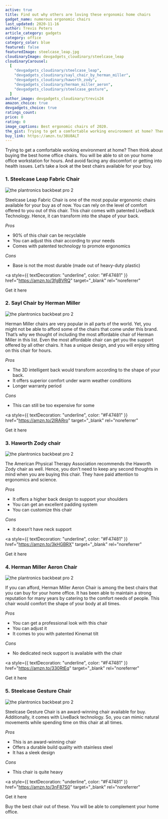 ```yaml
---
active: true
title: Find out why others are loving these ergonomic home chairs
gadget_name: numerous ergonomic chairs
last_updated: 2020-11-16
author: Trevis Peters
article_category: gadgets
category: office
category_color: blue
featured: false
featuredImage: steelcase_leap.jpg
cloudinaryImage: devgadgets_cloudinary/steelcase_leap
cloudinaryCarousel:
  [
    "devgadgets_cloudinary/steelcase_leap",
    "devgadgets_cloudinary/sayl_chair_by_herman_miller",
    "devgadgets_cloudinary/haworth_zody",
    "devgadgets_cloudinary/herman_miller_aeron",
    "devgadgets_cloudinary/steelcase_gesture",
  ]
author_image: devgadgets_cloudinary/trevis24
amazon_choice: true
devgadgets_choice: true
ratings_count:
price: 0
rating: 0
image_captions: Best ergonomic chairs of 2020.
the_gist: Trying to get a comfortable working environment at home? Then think about buying the best home office chairs. You will be able to sit on your home office workstation for hours. And avoid facing any discomfort or getting into health issues. Let’s take a look at the best chairs available for your buy.
buy_link: https://amzn.to/38U8ALT
---
```


<article className="mt-12 text-lg prose max-w-sm md:max-w-none text-cool-gray-500">

<p>
  Trying to get a comfortable working environment at home? Then think about
  buying the best home office chairs. You will be able to sit on your home
  office workstation for hours. And avoid facing any discomfort or getting into
  health issues. Let’s take a look at the best chairs available for your buy.
</p>

<h3>1. Steelcase Leap Fabric Chair</h3>
<div className="my-8 flex justify-center items-center">
  <img
    className="rounded-lg shadow-lg h-72"
    alt="the plantronics backbeat pro 2"
    src="https://res.cloudinary.com/devgadgets/image/upload/q_auto,f_auto/v1605806922/steelcase_leap.jpg"
  />
</div>

<p>
  Steelcase Leap Fabric Chair is one of the most popular ergonomic chairs
  available for your buy as of now. You can rely on the level of comfort offered
  to you out of this chair. This chair comes with patented LiveBack Technology.
  Hence, it can transform into the shape of your back.
</p>

<em className="text-base font-semibold text-cool-gray-600"> Pros</em>
<ul>
  <li>90% of this chair can be recyclable</li>
  <li>You can adjust this chair according to your needs</li>
  <li>Comes with patented technology to promote ergonomics</li>
</ul>

<em className="text-base font-semibold text-cool-gray-600"> Cons</em>
<ul>
  <li>Base is not the most durable (made out of heavy-duty plastic)</li>
</ul>

<a
  style={{ textDecoration: "underline", color: "#F47481" }}
  href="https://amzn.to/3fgBVRQ"
  target="\_blank"
  rel="noreferrer"
>
  Get it here
</a>

<h3>2. Sayl Chair by Herman Miller</h3>

<div className="my-8 flex justify-center items-center">
  <img
    className="rounded-lg shadow-lg h-72"
    alt="the plantronics backbeat pro 2"
    src="https://res.cloudinary.com/devgadgets/image/upload/q_auto,f_auto/v1605804576/devgadgets_cloudinary/Sayl_chair_by_herman_miller.jpg"
  />
</div>

<p>
  Herman Miller chairs are very popular in all parts of the world. Yet, you
  might not be able to afford some of the chairs that come under this brand.
  That’s why we thought of including the most affordable chair of Herman Miller
  in this list. Even the most affordable chair can get you the support offered
  by all other chairs. It has a unique design, and you will enjoy sitting on
  this chair for hours.
</p>

<em className="text-base font-semibold text-cool-gray-600"> Pros</em>
<ul>
  <li>
    The 3D intelligent back would transform according to the shape of your back.
  </li>
  <li>It offers superior comfort under warm weather conditions</li>
  <li>Longer warranty period</li>
</ul>

<em className="text-base font-semibold text-cool-gray-600"> Cons</em>
<ul>
  <li>This can still be too expensive for some</li>
</ul>

<a
  style={{ textDecoration: "underline", color: "#F47481" }}
  href="https://amzn.to/2IRARro"
  target="\_blank"
  rel="noreferrer"
>
  Get it here
</a>

<h3>3. Haworth Zody chair</h3>

<div className="my-8 flex justify-center items-center">
  <img
    className="rounded-lg shadow-lg h-72"
    alt="the plantronics backbeat pro 2"
    src="https://res.cloudinary.com/devgadgets/image/upload/q_auto,f_auto/v1605804576/devgadgets_cloudinary/haworth_zody.jpg"
  />
</div>

<p>
  The American Physical Therapy Association recommends the Haworth Zody chair as
  well. Hence, you don’t need to keep any second thoughts in mind when you are
  buying this chair. They have paid attention to ergonomics and science.
</p>

<em className="text-base font-semibold text-cool-gray-600"> Pros</em>
<ul>
  <li>It offers a higher back design to support your shoulders</li>
  <li>You can get an excellent padding system</li>
  <li>You can customize this chair</li>
</ul>

<em className="text-base font-semibold text-cool-gray-600"> Cons</em>
<ul>
  <li>It doesn’t have neck support</li>
</ul>

<a
  style={{ textDecoration: "underline", color: "#F47481" }}
  href="https://amzn.to/3kHGBRX"
  target="\_blank"
  rel="noreferrer"
>
  Get it here
</a>

<h3>4. Herman Miller Aeron Chair</h3>

<div className="my-8 flex justify-center items-center">
  <img
    className="rounded-lg shadow-lg h-72"
    alt="the plantronics backbeat pro 2"
    src="https://res.cloudinary.com/devgadgets/image/upload/q_auto,f_auto/v1605804576/devgadgets_cloudinary/herman_miller_aeron.jpg"
  />
</div>

<p>
  If you can afford, Herman Miller Aeron Chair is among the best chairs that you
  can buy for your home office. It has been able to maintain a strong reputation
  for many years by catering to the comfort needs of people. This chair would
  comfort the shape of your body at all times.
</p>

<em className="text-base font-semibold text-cool-gray-600"> Pros</em>
<ul>
  <li>You can get a professional look with this chair</li>
  <li>You can adjust it</li>
  <li>It comes to you with patented Kinemat tilt</li>
</ul>

<em className="text-base font-semibold text-cool-gray-600"> Cons</em>
<ul>
  <li>No dedicated neck support is available with the chair</li>
</ul>

<a
  style={{ textDecoration: "underline", color: "#F47481" }}
  href="https://amzn.to/330RtEq"
  target="\_blank"
  rel="noreferrer"
>
  Get it here
</a>

<h3>5. Steelcase Gesture Chair</h3>

<div className="my-8 flex justify-center items-center">
  <img
    className="rounded-lg shadow-lg h-72"
    alt="the plantronics backbeat pro 2"
    src="https://res.cloudinary.com/devgadgets/image/upload/q_auto,f_auto/v1605804576/devgadgets_cloudinary/steelcase_gesture.jpg"
  />
</div>

<p>
  Steelcase Gesture Chair is an award-winning chair available for buy.
  Additionally, it comes with LiveBack technology. So, you can mimic natural
  movements while spending time on this chair at all times.
</p>

<em className="text-base font-semibold text-cool-gray-600"> Pros</em>
<ul>
  <li>This is an award-winning chair</li>
  <li>Offers a durable build quality with stainless steel</li>
  <li>It has a sleek design</li>
</ul>

<em className="text-base font-semibold text-cool-gray-600"> Cons</em>
<ul>
  <li>This chair is quite heavy</li>
</ul>

<a
  style={{ textDecoration: "underline", color: "#F47481" }}
  href="https://amzn.to/3nF87S0"
  target="\_blank"
  rel="noreferrer"
>
  Get it here
</a>

<p>
  Buy the best chair out of these. You will be able to complement your home
  office.
</p>

</article>
